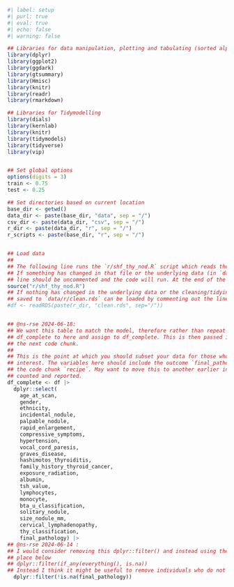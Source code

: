 ```r
#| label: setup
#| purl: true
#| eval: true
#| echo: false
#| warning: false

## Libraries for data manipulation, plotting and tabulating (sorted alphabetically)
library(dplyr)
library(ggplot2)
library(ggdark)
library(gtsummary)
library(Hmisc)
library(knitr)
library(readr)
library(rmarkdown)

## Libraries for Tidymodelling
library(dials)
library(kernlab)
library(knitr)
library(tidymodels)
library(tidyverse)
library(vip)


## Set global options
options(digits = 3)
train <- 0.75
test <- 0.25

## Set directories based on current location
base_dir <- getwd()
data_dir <- paste(base_dir, "data", sep = "/")
csv_dir <- paste(data_dir, "csv", sep = "/")
r_dir <- paste(data_dir, "r", sep = "/")
r_scripts <- paste(base_dir, "r", sep = "/")


## Load data
##
## The following line runs the `r/shf_thy_nod.R` script which reads the data from CSV and cleans/tidies it.
## If something has changed in that file or the underlying data (in `data/csv/sheffield_thyroid_module.R`) then this
## line should be uncommented and the code will run. At the end of the file it saves the data to `data/r/clean.rds`.
source("r/shf_thy_nod.R")
## If nothing has changed in the underlying data or the cleaning/tidying process then the last version of the data,
## saved to `data/r/clean.rds` can be loaded by commenting out the line above and uncommenting the line below.
#df <- readRDS(paste(r_dir, "clean.rds", sep="/"))


## @ns-rse 2024-06-18:
## We want this table to match the model, therefore rather than repeat ourselves we move the subsetting to give us
## df_complete to here and assign to df_complete. This is then passed into gtsummary::tbl_summary() and is available for
## the next code chunk.
##
## This is the point at which you should subset your data for those who have data available for the variables of
## interest. The variables here should include the outcome `final_pathology` and the predictor variables that are set in
## the code chunk `recipe`. May want to move this to another earlier in the processing so that the number of rows can be
## counted and reported.
df_complete <- df |>
  dplyr::select(
    age_at_scan,
    gender,
    ethnicity,
    incidental_nodule,
    palpable_nodule,
    rapid_enlargement,
    compressive_symptoms,
    hypertension,
    vocal_cord_paresis,
    graves_disease,
    hashimotos_thyroiditis,
    family_history_thyroid_cancer,
    exposure_radiation,
    albumin,
    tsh_value,
    lymphocytes,
    monocyte,
    bta_u_classification,
    solitary_nodule,
    size_nodule_mm,
    cervical_lymphadenopathy,
    thy_classification,
    final_pathology) |>
## @ns-rse 2024-06-14 :
## I would consider removing this dplyr::filter() and instead using the recipes::step_filter_missing() as is now in
## place below
## dplyr::filter(if_any(everything(), is.na))
## Instead I think it might be useful to remove individuals who do not have a value for final_pathology here
  dplyr::filter(!is.na(final_pathology))

```
